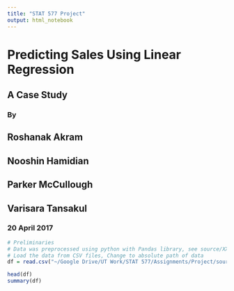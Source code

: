 ```yaml
---
title: "STAT 577 Project"
output: html_notebook
---
```


# Predicting Sales Using Linear Regression
## A Case Study
### By
## Roshanak Akram
## Nooshin Hamidian
## Parker McCullough
## Varisara Tansakul
### 20 April 2017

```r
# Preliminaries
# Data was preprocessed using python with Pandas library, see source/XXX.py
# Load the data from CSV files, Change to absolute path of data
df = read.csv("~/Google Drive/UT Work/STAT 577/Assignments/Project/source/data/DF.csv") 

head(df)
summary(df)
```


